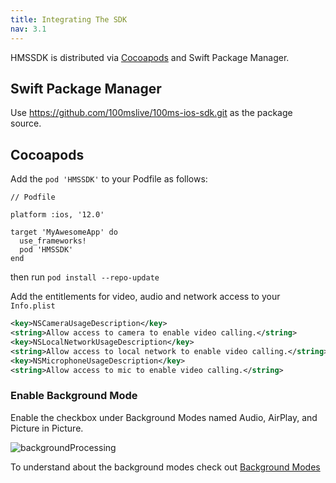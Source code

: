 ```yaml
---
title: Integrating The SDK
nav: 3.1
---
```


HMSSDK is distributed via [Cocoapods](https://cocoapods.org/) and Swift Package Manager.

## Swift Package Manager

Use https://github.com/100mslive/100ms-ios-sdk.git as the package source.

## Cocoapods

Add the `pod 'HMSSDK'` to your Podfile as follows:

```
// Podfile

platform :ios, '12.0'

target 'MyAwesomeApp' do
  use_frameworks!
  pod 'HMSSDK'
end
```

then run `pod install --repo-update`

Add the entitlements for video, audio and network access to your `Info.plist`

```xml
<key>NSCameraUsageDescription</key>
<string>Allow access to camera to enable video calling.</string>
<key>NSLocalNetworkUsageDescription</key>
<string>Allow access to local network to enable video calling.</string>
<key>NSMicrophoneUsageDescription</key>
<string>Allow access to mic to enable video calling.</string>
```

### Enable Background Mode

Enable the checkbox under Background Modes named Audio, AirPlay, and Picture in Picture.

![backgroundProcessing](/docs/v2/flutter-background-service-4.png)

To understand about the background modes check out [Background Modes](/ios/v2/how--to-guides/set-up-video-conferencing/background-modes)
